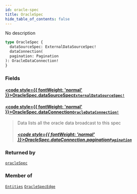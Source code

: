 ```yaml
---
id: oracle-spec
title: OracleSpec
hide_table_of_contents: false
---
```








No description

```graphql
type OracleSpec {
  dataSourceSpec: ExternalDataSourceSpec!
  dataConnection(
  pagination: Pagination
): OracleDataConnection!
}
```


### Fields

#### [<code style={{ fontWeight: 'normal' }}>OracleSpec.<b>dataSourceSpec</b></code>](#)<Bullet />[`ExternalDataSourceSpec!`](/mainnet/api/graphql/objects/external-data-source-spec) <Badge class="secondary" text="non-null"/> <Badge class="secondary" text="object"/>
> 
> 

#### [<code style={{ fontWeight: 'normal' }}>OracleSpec.<b>dataConnection</b></code>](#)<Bullet />[`OracleDataConnection!`](/mainnet/api/graphql/objects/oracle-data-connection) <Badge class="secondary" text="non-null"/> <Badge class="secondary" text="object"/>
> Data lists all the oracle data broadcast to this spec
> ##### [<code style={{ fontWeight: 'normal' }}>OracleSpec.dataConnection.<b>pagination</b></code>](#)<Bullet />[`Pagination`](/mainnet/api/graphql/inputs/pagination) <Badge class="secondary" text="input"/>
> 
> 



### Returned by

[`oracleSpec`](/mainnet/api/graphql/queries/oracle-spec)  <Badge class="secondary" text="query"/>

### Member of

[`Entities`](/mainnet/api/graphql/objects/entities)  <Badge class="secondary" text="object"/><Bullet />[`OracleSpecEdge`](/mainnet/api/graphql/objects/oracle-spec-edge)  <Badge class="secondary" text="object"/>



